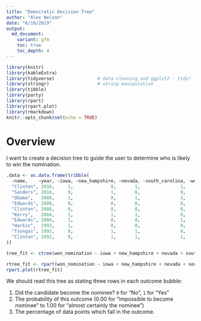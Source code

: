 ```yaml
---
title: "Democratic Decision Tree"
author: "Alex Nelson"
date: "6/19/2019"
output: 
  md_document:
    variant: gfm
    toc: true
    toc_depth: 4
---
```


```r
library(knitr)
library(kableExtra)
library(tidyverse)                # data cleaning and ggplot2 - tidy!
library(stringr)                  # string manipulation
library(tibble)
library(party)
library(rpart)
library(rpart.plot)
library(rmarkdown)
knitr::opts_chunk$set(echo = TRUE)
```

# Overview

I want to create a decision tree to guide the user to determine who is likely to win the nomination.

```r
.data <- as.data.frame(tribble(
  ~name,    ~year, ~iowa, ~new_hampshire, ~nevada, ~south_carolina, ~won_nomination,
  "Clinton", 2016,     1,              0,       1,               1,               1,
  "Sanders", 2016,     0,              1,       0,               0,               0,
  "Obama",   2008,     1,              0,       1,               1,               1,
  "Edwards", 2008,     0,              0,       0,               0,               0,
  "Clinton", 2008,     0,              0,       0,               0,               0,
  "Kerry",   2004,     1,              1,       1,               0,               1,
  "Edwards", 2004,     1,              0,       0,               1,               0,
  "Harkin",  1992,     1,              0,       0,               0,               0,
  "Tsongas", 1992,     0,              1,       1,               0,               0,
  "Clinton", 1992,     0,              1,       1,               1,               1
))
```

```r
tree_fit <- ctree(won_nomination ~ iowa + new_hampshire + nevada + south_carolina, data = .data)
```

```r
rtree_fit <- rpart(won_nomination ~ iowa + new_hampshire + nevada + south_carolina, .data, method = "class", model = T, control = rpart.control(minsplit = 2))
rpart.plot(rtree_fit)
```

We should read this tree as stating three rows in each outcome bubble:

1. Did the candidate become the nominee? `0` for "No", `1` for "Yes"
2. The probability of this outcome (0.00 for "impossible to become nominee" to 1.00 for "almost certainly the nominee")
3. The percentage of data points which fall in the outcome.